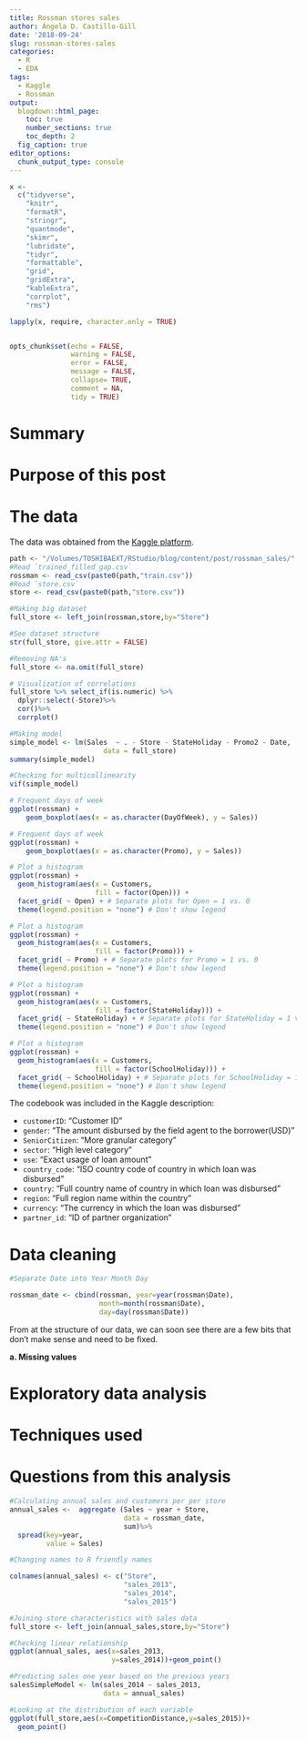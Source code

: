 ```yaml
---
title: Rossman stores sales
author: Ángela D. Castillo-Gill
date: '2018-09-24'
slug: rossman-stores-sales
categories:
  - R
  - EDA
tags: 
  - Kaggle
  - Rossman
output:
  blogdown::html_page:
    toc: true
    number_sections: true
    toc_depth: 2
  fig_caption: true
editor_options: 
  chunk_output_type: console
---
```



```r
x <-
  c("tidyverse",
    "knitr",
    "formatR",
    "stringr",
    "quantmode",
    "skimr",
    "lubridate",
    "tidyr",
    "formattable",
    "grid",
    "gridExtra",
    "kableExtra",
    "corrplot",
    "rms")

lapply(x, require, character.only = TRUE)


opts_chunk$set(echo = FALSE,
               warning = FALSE,
               error = FALSE,
               message = FALSE,
               collapse= TRUE,
               comment = NA,
               tidy = TRUE)
```

# Summary



# Purpose of this post


# The data

The data was obtained from the [Kaggle platform](https://www.kaggle.com/c/rossmann-store-sales/kernels?sortBy=hotness&group=everyone&pageSize=20&language=R&outputType=Data&competitionId=4594&kernelType=all).

```r
path <- "/Volumes/TOSHIBAEXT/RStudio/blog/content/post/rossman_sales/"
#Read `trained_filled_gap.csv`
rossman <- read_csv(paste0(path,"train.csv"))
#Read `store.csv`
store <- read_csv(paste0(path,"store.csv"))
```

```r
#Making big dataset
full_store <- left_join(rossman,store,by="Store")
```


```r
#See dataset structure
str(full_store, give.attr = FALSE)
```

```r
#Removing NA's
full_store <- na.omit(full_store)
```

```r
# Visualization of correlations
full_store %>% select_if(is.numeric) %>%
  dplyr::select(-Store)%>%
  cor()%>%
  corrplot()
```

```r
#Making model
simple_model <- lm(Sales  ~ . - Store - StateHoliday - Promo2 - Date, 
                       data = full_store)
summary(simple_model)
```

```r
#Checking for multicollinearity
vif(simple_model)
```


```r
# Frequent days of week
ggplot(rossman) +
    geom_boxplot(aes(x = as.character(DayOfWeek), y = Sales))
```

```r
# Frequent days of week
ggplot(rossman) +
    geom_boxplot(aes(x = as.character(Promo), y = Sales))
```

```r
# Plot a histogram
ggplot(rossman) +
  geom_histogram(aes(x = Customers,
                     fill = factor(Open))) +
  facet_grid( ~ Open) + # Separate plots for Open = 1 vs. 0
  theme(legend.position = "none") # Don't show legend
```

```r
# Plot a histogram
ggplot(rossman) +
  geom_histogram(aes(x = Customers,
                     fill = factor(Promo))) +
  facet_grid( ~ Promo) + # Separate plots for Promo = 1 vs. 0
  theme(legend.position = "none") # Don't show legend
```

```r
# Plot a histogram
ggplot(rossman) +
  geom_histogram(aes(x = Customers,
                     fill = factor(StateHoliday))) +
  facet_grid( ~ StateHoliday) + # Separate plots for StateHoliday = 1 vs. 0
  theme(legend.position = "none") # Don't show legend
```

```r
# Plot a histogram
ggplot(rossman) +
  geom_histogram(aes(x = Customers,
                     fill = factor(SchoolHoliday))) +
  facet_grid( ~ SchoolHoliday) + # Separate plots for SchoolHoliday = 1 vs. 0
  theme(legend.position = "none") # Don't show legend
```


The codebook was included in the Kaggle description: 

- `customerID`: "Customer ID"
- `gender`: "The amount disbursed by the field agent to the borrower(USD)"
- `SeniorCitizen`: "More granular category"
- `sector`: "High level category"
- `use`: "Exact usage of loan amount"
- `country_code`: "ISO country code of country in which loan was disbursed"
- `country`: "Full country name of country in which loan was disbursed"
- `region`: "Full region name within the country"
- `currency`: "The currency in which the loan was disbursed"
- `partner_id`: "ID of partner organization"



# Data cleaning 
```r
#Separate Date into Year Month Day

rossman_date <- cbind(rossman, year=year(rossman$Date),
                      month=month(rossman$Date),
                      day=day(rossman$Date))

```

From  at the structure of our data, we can soon see there are a few bits that don't make sense and need to be fixed. 

**a. Missing values**




# Exploratory data analysis



# Techniques used



# Questions from this analysis

```r
#Calculating annual sales and customers per per store
annual_sales <-  aggregate (Sales ~ year + Store,
                            data = rossman_date,
                            sum)%>%
  spread(key=year,
         value = Sales)

#Changing names to R friendly names

colnames(annual_sales) <- c("Store",
                            "sales_2013",
                            "sales_2014",
                            "sales_2015")
```

```r
#Joining store characteristics with sales data
full_store <- left_join(annual_sales,store,by="Store")
```


```r
#Checking linear relationship
ggplot(annual_sales, aes(x=sales_2013,
                         y=sales_2014))+geom_point()

```

```r
#Predicting sales one year based on the previous years
salesSimpleModel <- lm(sales_2014 ~ sales_2013, 
                       data = annual_sales)
```

```r
#Looking at the distribution of each variable
ggplot(full_store,aes(x=CompetitionDistance,y=sales_2015))+
  geom_point()
```

```r

```


```r

```

